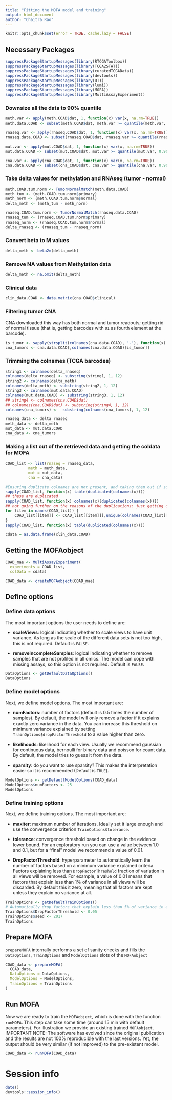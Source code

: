 ```yaml
---
title: "Fitting the MOFA model and training"
output: html_document
author: "Chaitra Rao"
---
```


```r
knitr::opts_chunk$set(error = TRUE, cache.lazy = FALSE)
```

## Necessary Packages

```r
suppressPackageStartupMessages(library(RTCGAToolbox))
suppressPackageStartupMessages(library(TCGA2STAT))
suppressPackageStartupMessages(library(curatedTCGAData))
suppressPackageStartupMessages(library(devtools))
suppressPackageStartupMessages(library(DT))
suppressPackageStartupMessages(library(lumi))
suppressPackageStartupMessages(library(MOFA))
suppressPackageStartupMessages(library(MultiAssayExperiment))
```

### Downsize all the data to 90% quantile

```r
meth.var <- apply(meth.COAD$dat, 1, function(x) var(x, na.rm=TRUE))
meth.data.COAD <- subset(meth.COAD$dat, meth.var >= quantile(meth.var, 0.90, na.rm = TRUE))
```

```r
rnaseq.var <- apply(rnaseq.COAD$dat, 1, function(x) var(x, na.rm=TRUE))
rnaseq.data.COAD <- subset(rnaseq.COAD$dat, rnaseq.var >= quantile(rnaseq.var, 0.90, na.rm=TRUE))
```

```r
mut.var <- apply(mut.COAD$dat, 1, function(x) var(x, na.rm=TRUE))
mut.data.COAD <- subset(mut.COAD$dat, mut.var >= quantile(mut.var, 0.90, na.rm=TRUE))
```

```r
cna.var <- apply(cna_COAD$dat, 1, function(x) var(x, na.rm=TRUE))
cna.data.COAD <- subset(cna_COAD$dat, cna.var >= quantile(cna.var, 0.90, na.rm=TRUE))
```

### Take delta values for methylation and RNAseq (tumor - normal)

```r
meth.COAD.tum.norm <- TumorNormalMatch(meth.data.COAD)
meth_tum <- (meth.COAD.tum.norm$primary)
meth_norm <- (meth.COAD.tum.norm$normal)
delta_meth <- (meth_tum - meth_norm)
```

```r
rnaseq.COAD.tum.norm <- TumorNormalMatch(rnaseq.data.COAD)
rnaseq_tum <- (rnaseq.COAD.tum.norm$primary)
rnaseq_norm <- (rnaseq.COAD.tum.norm$normal)
delta_rnaseq <- (rnaseq_tum - rnaseq_norm)
```

### Convert beta to M values

```r
delta_meth <- beta2m(delta_meth)
```

### Remove NA values from Methylation data

```r
delta_meth <- na.omit(delta_meth)
```

### Clinical data

```r
clin_data.COAD <- data.matrix(cna.COAD$clinical)
```

### Filtering tumor CNA

CNA downloaded this way has both normal and tumor readouts; getting rid of normal tissue (that is, getting barcodes with `01` as fourth element at the barcode).

```r
is_tumor <- sapply(strsplit(colnames(cna.data.COAD), '-'), function(x) return(grepl('^01', x[4])))
cna_tumors <- cna.data.COAD[,colnames(cna.data.COAD)[is_tumor]]
```

### Trimming the colnames (TCGA barcodes)

```r
string1 <- colnames(delta_rnaseq)
colnames(delta_rnaseq) <- substring(string1, 1, 12)
string2 <- colnames(delta_meth)
colnames(delta_meth) <- substring(string2, 1, 12)
string3 <- colnames(mut.data.COAD)
colnames(mut.data.COAD) <- substring(string3, 1, 12)
## string4 <- colnames(cna.COAD$dat)
## colnames(cna.COAD$dat) <- substring(string4, 1, 12)
colnames(cna_tumors) <-  substring(colnames(cna_tumors), 1, 12)

```


```r
rnaseq_data <- delta_rnaseq
meth_data <- delta_meth
mut_data <- mut.data.COAD
cna_data <- cna_tumors

```


### Making a list out of the retrieved data and getting the coldata for MOFA

```r
COAD_list <- list(rnaseq = rnaseq_data,
          meth = meth_data,
          mut = mut_data,
          cna = cna_data)

#Ensuring duplicate colnames are not present, and taking them out if so
sapply(COAD_list, function(x) table(duplicated(colnames(x))))
## these are duplicated
sapply(COAD_list, function(x) colnames(x)[duplicated(colnames(x))])
## not going further on the reasons of the duplications: just getting unique stuff
for (item in names(COAD_list)) {
    COAD_list[[item]] <- COAD_list[[item]][,unique(colnames(COAD_list[[item]]))]
}
sapply(COAD_list, function(x) table(duplicated(colnames(x))))
```

```r
cdata = as.data.frame(clin_data.COAD)
```

## Getting the MOFAobject

```r
COAD_mae <- MultiAssayExperiment(
  experiments = COAD_list, 
  colData = cdata)

COAD_data <- createMOFAobject(COAD_mae)
```

## Define options

### Define data options
The most important options the user needs to define are:  

* **scaleViews**: logical indicating whether to scale views to have unit variance. As long as the scale of the different data sets is not too high, this is not required. Default is `FALSE`.  

* **removeIncompleteSamples**: logical indicating whether to remove samples that are not profiled in all omics. The model can cope with missing assays, so this option is not required. Default is `FALSE`.  

```r
DataOptions <- getDefaultDataOptions()
DataOptions 
```

### Define model options
Next, we define model options. The most important are:  

* **numFactors**: number of factors (default is 0.5 times the number of samples). By default, the model will only remove a factor if it explains exactly zero variance in the data. You can increase this threshold on minimum variance explained by setting `TrainOptions$dropFactorThreshold` to a value higher than zero.  

* **likelihoods**: likelihood for each view. Usually we recommend gaussian for continuous data, bernoulli for binary data and poisson for count data. By default, the model tries to guess it from the data.  

* **sparsity**: do you want to use sparsity? This makes the interpretation easier so it is recommended (Default is `TRUE`).  
```r
ModelOptions <- getDefaultModelOptions(COAD_data)
ModelOptions$numFactors <- 25
ModelOptions
```

### Define training options
Next, we define training options. The most important are:  

* **maxiter**: maximum number of iterations. Ideally set it large enough and use the convergence criterion `TrainOptions$tolerance`.  

* **tolerance**: convergence threshold based on change in the evidence lower bound. For an exploratory run you can use a value between 1.0 and 0.1, but for a "final" model we recommend a value of 0.01.  

* **DropFactorThreshold**: hyperparameter to automatically learn the number of factors based on a minimum variance explained criteria. Factors explaining less than `DropFactorThreshold` fraction of variation in all views will be removed. For example, a value of 0.01 means that factors that explain less than 1\% of variance in all views will be discarded. By default this it zero, meaning that all factors are kept unless they explain no variance at all.  

```r
TrainOptions <- getDefaultTrainOptions()
# Automatically drop factors that explain less than 5% of variance in all omics
TrainOptions$DropFactorThreshold <- 0.05
TrainOptions$seed <- 2017
TrainOptions
```

## Prepare MOFA
`prepareMOFA` internally performs a set of sanity checks and fills the `DataOptions`, `TrainOptions` and `ModelOptions` slots of the `MOFAobject`
```r
COAD_data <- prepareMOFA(
  COAD_data, 
  DataOptions = DataOptions,
  ModelOptions = ModelOptions,
  TrainOptions = TrainOptions
)
```

## Run MOFA
Now we are ready to train the `MOFAobject`, which is done with the function `runMOFA`. This step can take some time (around 15 min with default parameters). For illustration we provide an existing trained `MOFAobject`.  
IMPORTANT NOTE: The software has evolved since the original publication and the results are not 100% reproducible with the last versions. Yet, the output should be very similar (if not improved) to the pre-existent model.
```r
COAD_data <- runMOFA(COAD_data)
```

# Session info

```r
date()
devtools::session_info()
```



